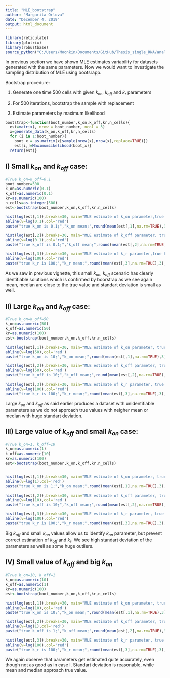 ---
title: "MLE_bootstrap"
author: "Margarita Orlova"
date: "December 4, 2019"
output: html_document
---


```{r, echo=FALSE}
library(reticulate)
library(plotrix)
library(robustbase)
source_python("C:/Users/Moonkin/Documents/GitHub/Thesis_single_RNA/analysis/MLE.py")
```

In previous section we have shown  MLE estimates variability for datasets generated with the same parameters. Now we would want to investigate the sampling distribution of MLE using bootsrapp. 

Bootstrap procedure:

1) Generate one time 500 cells with given $k_{on}$, $k_{off}$ and $k_r$ parameters

2) For 500 iterations, bootstrap the sample with replacement

3) Estimate parameters by maximum likelihood

```{r}
bootstrap<-function(boot_number,k_on,k_off,kr,n_cells){
  est=matrix(, nrow = boot_number, ncol = 3)
  x=generate_data(k_on,k_off,kr,n_cells)
  for (i in 1:boot_number){
    boot_x = as.matrix(x[sample(nrow(x),nrow(x),replace=TRUE)])
    est[i,]=MaximumLikelihood(boot_x)}
  return(est)}
```

## I) Small $k_{on}$ and $k_{off}$ case:

```{r}
#True k_on=k_off=0.1
boot_number=500
k_on=as.numeric(0.1)
k_off=as.numeric(0.1)
kr=as.numeric(100)
n_cells=as.integer(500)
est<-bootstrap(boot_number,k_on,k_off,kr,n_cells)

hist(log(est[,1]),breaks=30, main="MLE estimate of k_on parameter,true k_on=0.1")
abline(v=log(0.1),col='red')
paste("true k_on is 0.1;","k_on mean;",round(mean(est[,1],na.rm=TRUE),3),"k_on median", round(median(est[,1],na.rm=TRUE),3),"k_on st.deviation",round(sqrt(var(est[,1],na.rm=TRUE)),3))

hist(log(est[,2]),breaks=30, main="MLE estimate of k_off parameter, true k_off=0.1")
abline(v=log(0.1),col='red')
paste("true k_off is 0.1;","k_off mean;",round(mean(est[,2],na.rm=TRUE),3),"k_off median", round(median(est[,2],na.rm=TRUE),3),"k_off st.deviation",round(sqrt(var(est[,2],na.rm=TRUE)),3))

hist(log(est[,3]),breaks=30, main="MLE estimate of k_r parameter,true k_r=100")
abline(v=log(100),col='red')
paste("true k_r is 100;","k_r mean;",round(mean(est[,3],na.rm=TRUE),3),"k_r median", round(median(est[,3],na.rm=TRUE),3),"k_r st.deviation",round(sqrt(var(est[,3],na.rm=TRUE)),3))
```

As we saw in previous vignette, this small $k_{on}$, $k_{off}$ scenario has clearly identifiable solutions which is confirmed by boorstrap as we see again mean, median are close to the true value and standart deviation is small as well.

## II) Large $k_{on}$ and $k_{off}$ case: 

```{r, echo=FALSE}
#True k_on=k_off=50
k_on=as.numeric(50)
k_off=as.numeric(50)
kr=as.numeric(100)
est<-bootstrap(boot_number,k_on,k_off,kr,n_cells)

hist(log(est[,1]),breaks=30, main="MLE estimate of k_on parameter, true k_on=50")
abline(v=log(50),col='red')
paste("true k_on is 10;","k_on mean;",round(mean(est[,1],na.rm=TRUE),3),"k_on median", round(median(est[,1],na.rm=TRUE),3),"k_on st.deviation",round(sqrt(var(est[,1],na.rm=TRUE)),3))

hist(log(est[,2]),breaks=30, main="MLE estimate of k_off parameter, true k_off=50")
abline(v=log(50),col='red')
paste("true k_off is 10;","k_off mean;",round(mean(est[,2],na.rm=TRUE),3),"k_off median", round(median(est[,2],na.rm=TRUE),3),"k_off st.deviation",round(sqrt(var(est[,2],na.rm=TRUE)),3))

hist(log(est[,3]),breaks=30, main="MLE estimate of k_r parameter, true k_r=100")
abline(v=log(100),col='red')
paste("true k_r is 100;","k_r mean;",round(mean(est[,3],na.rm=TRUE),3),"k_r median", round(median(est[,3],na.rm=TRUE),3),"k_r st.deviation",round(sqrt(var(est[,3],na.rm=TRUE)),3))
```

Large $k_{on}$ and $k_{off}$ as said earlier produces a dataset with unidentifiable parameters as we do not approach true values with neigher mean or median with huge standart deviation.

## III) Large value of $k_{off}$ and small $k_{on}$ case:

```{r, echo=FALSE}
#True k_on=1, k_off=10
k_on=as.numeric(1)
k_off=as.numeric(10)
kr=as.numeric(100)
est<-bootstrap(boot_number,k_on,k_off,kr,n_cells)


hist(log(est[,1]),breaks=30, main="MLE estimate of k_on parameter, true k_on=1")
abline(v=log(1),col='red')
paste("true k_on is 1;","k_on mean;",round(mean(est[,1],na.rm=TRUE),3),"k_on median", round(median(est[,1],na.rm=TRUE),3),"k_on st.deviation",round(sqrt(var(est[,1],na.rm=TRUE)),3))

hist(log(est[,2]),breaks=30, main="MLE estimate of k_off parameter, true k_off=10")
abline(v=log(10),col='red')
paste("true k_off is 10;","k_off mean;",round(mean(est[,2],na.rm=TRUE),3),"k_off median", round(median(est[,2],na.rm=TRUE),3),"k_off st.deviation",round(sqrt(var(est[,2],na.rm=TRUE)),3))

hist(log(est[,3]),breaks=30, main="MLE estimate of k_r parameter, true k_r=100")
abline(v=log(100),col='red')
paste("true k_r is 100;","k_r mean;",round(mean(est[,3],na.rm=TRUE),3),"k_r median", round(median(est[,3],na.rm=TRUE),3),"k_r st.deviation",round(sqrt(var(est[,3],na.rm=TRUE)),3))
```

Big $k_{off}$ and small $k_{on}$ values allow us to identify $k_{on}$ parameter, but prevent correct estimation of $k_{off}$ and $k_{r}$. We see high standart deviation of the parameters as well as some huge outliers.

## IV) Small value of $k_{off}$ and big $k_{on}$

```{r,echo=FALSE}
#True k_on=10, k_off=1
k_on=as.numeric(10)
k_off=as.numeric(1)
kr=as.numeric(100)
est<-bootstrap(boot_number,k_on,k_off,kr,n_cells)

hist(log(est[,1]),breaks=30, main="MLE estimate of k_on parameter, true k_on=10")
abline(v=log(10),col='red')
paste("true k_on is 10;","k_on mean;",round(mean(est[,1],na.rm=TRUE),3),"k_on median", round(median(est[,1],na.rm=TRUE),3),"k_on st.deviation",round(sqrt(var(est[,1],na.rm=TRUE)),3))

hist(log(est[,2]),breaks=30, main="MLE estimate of k_off parameter, true k_off=1")
abline(v=log(1),col='red')
paste("true k_off is 1;","k_off mean;",round(mean(est[,2],na.rm=TRUE),3),"k_off median", round(median(est[,2],na.rm=TRUE),3),"k_off st.deviation",round(sqrt(var(est[,2],na.rm=TRUE)),3))

hist(log(est[,3]),breaks=30, main="MLE estimate of k_r parameter, true k_r=100")
abline(v=log(100),col='red')
paste("true k_r is 100;","k_r mean;",round(mean(est[,3],na.rm=TRUE),3),"k_r median", round(median(est[,3],na.rm=TRUE),3),"k_r st.deviation",round(sqrt(var(est[,3],na.rm=TRUE)),3))
```

We again observe that parameters get estimated quite accurately, even though not as good as in case I. Standart deviation is reasonable, while mean and median approach true value.

